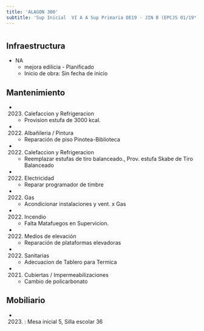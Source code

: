 ```yaml
---
title: 'ALAGON 300'
subtitle: 'Sup Inicial  VI A A Sup Primaria DE19 - JIN B (EPCJS 01/19°) HOMERO MANZI - EPC N° 01 MARIA SILVENTI DE AMATO - ESC. DE MUSICA N° 12'
---
```


#
## Infraestructura

* NA 
    + mejora edilicia - Planificado 
    + Inicio de obra: Sin fecha de inicio 






## Mantenimiento

*  (2023) Calefaccion y Refrigeracion 
    + Provision estufa de 3000 kcal.

*  (2022) Albañileria / Pintura 
    + Reparación de piso Pinotea-Biblioteca

*  (2022) Calefaccion y Refrigeracion 
    + Reemplazar estufas de tiro balanceado., Prov. estufa Skabe de Tiro Balanceado

*  (2022) Electricidad 
    + Reparar programador de timbre

*  (2022) Gas 
    + Acondicionar instalaciones y vent. x Gas

*  (2022) Incendio 
    + Falta Matafuegos en Supervicion.

*  (2022) Medios de elevación 
    + Reparación de plataformas elevadoras

*  (2022) Sanitarias 
    + Adecuacion de Tablero para Termica

*  (2021) Cubiertas / Impermeabilizaciones 
    + Cambio de policarbonato





## Mobiliario

*  (2023) : Mesa inicial 5, Silla escolar 36 



